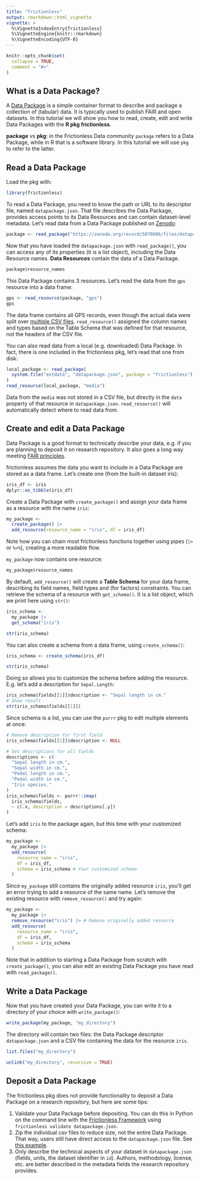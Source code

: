 ```yaml
---
title: "frictionless"
output: rmarkdown::html_vignette
vignette: >
  %\VignetteIndexEntry{frictionless}
  %\VignetteEngine{knitr::rmarkdown}
  %\VignetteEncoding{UTF-8}
---
```


```r
knitr::opts_chunk$set(
  collapse = TRUE,
  comment = "#>"
)
```

## What is a Data Package?

A [Data Package](https://specs.frictionlessdata.io/data-package/) is a simple container format to describe and package a collection of (tabular) data. It is typically used to publish FAIR and open datasets. In this tutorial we will show you how to read, create, edit and write Data Packages with the **R pkg frictionless**.

**package** vs **pkg**: in the Frictionless Data community `package` refers to a Data Package, while in R that is a software library. In this tutorial we will use `pkg` to refer to the latter.

## Read a Data Package

Load the pkg with:

```r
library(frictionless)
```

To read a Data Package, you need to know the path or URL to its descriptor file, named `datapackage.json`. That file describes the Data Package, provides access points to its Data Resources and can contain dataset-level metadata. Let's read data from a Data Package published on [Zenodo](https://doi.org/10.5281/zenodo.5070086):

```r
package <- read_package("https://zenodo.org/record/5070086/files/datapackage.json")
```

Now that you have loaded the `datapackage.json` with `read_package()`, you can access any of its properties (it is a list object), including the Data Resource names. **Data Resources** contain the data of a Data Package.

```r
package$resource_names
```

This Data Package contains 3 resources. Let's read the data from the `gps` resource into a data frame:

```r
gps <- read_resource(package, "gps")
gps
```

The data frame contains all GPS records, even though the actual data were split over [multiple CSV files](https://zenodo.org/record/5070086#files). `read_resource()` assigned the column names and types based on the Table Schema that was defined for that resource, not the headers of the CSV file.

You can also read data from a local (e.g. downloaded) Data Package. In fact, there is one included in the frictionless pkg, let's read that one from disk:

```r
local_package <- read_package(
  system.file("extdata", "datapackage.json", package = "frictionless")
)
read_resource(local_package, "media")
```

Data from the `media` was not stored in a CSV file, but directly in the `data` property of that resource in `datapackage.json`. `read_resource()` will automatically detect where to read data from.

## Create and edit a Data Package

Data Package is a good format to technically describe your data, e.g. if you are planning to deposit it on research repository. It also goes a long way meeting [FAIR principles](https://www.go-fair.org/fair-principles/).

frictionless assumes the data you want to include in a Data Package are stored as a data frame. Let's create one (from the built-in dataset iris):

```r
iris_df <- iris
dplyr::as_tibble(iris_df)
```

Create a Data Package with `create_package()` and assign your data frame as a resource with the name `iris`:

```r
my_package <-
  create_package() |>
  add_resource(resource_name = "iris", df = iris_df)
```

Note how you can chain most frictionless functions together using pipes (`|>` or `%>%`), creating a more readable flow.

`my_package` now contains one resource:

```r
my_package$resource_names
```

By default, `add_resource()` will create a **Table Schema** for your data frame, describing its field names, field types and (for factors) constraints. You can retrieve the schema of a resource with `get_schema()`. It is a list object, which we print here using `str()`:

```r
iris_schema <-
  my_package |>
  get_schema("iris")

str(iris_schema)
```

You can also create a schema from a data frame, using `create_schema()`:

```r
iris_schema <- create_schema(iris_df)

str(iris_schema)
```

Doing so allows you to customize the schema before adding the resource. E.g. let's add a description for `Sepal.Length`:

```r
iris_schema$fields[[1]]$description <- "Sepal length in cm."
# Show result
str(iris_schema$fields[[1]])
```

Since schema is a list, you can use the `purrr` pkg to edit multiple elements at once:

```r
# Remove description for first field
iris_schema$fields[[1]]$description <- NULL

# Set descriptions for all fields
descriptions <- c(
  "Sepal length in cm.",
  "Sepal width in cm.",
  "Pedal length in cm.",
  "Pedal width in cm.",
  "Iris species."
)
iris_schema$fields <- purrr::imap(
  iris_schema$fields,
  ~ c(.x, description = descriptions[.y])
)
```

Let's add `iris` to the package again, but this time with your customized schema:

```r
my_package <-
  my_package |>
  add_resource(
    resource_name = "iris",
    df = iris_df,
    schema = iris_schema # Your customized schema
  )
```

Since `my_package` still contains the originally added resource `iris`, you'll get an error trying to add a resource of the same name. Let's remove the existing resource with `remove_resource()` and try again:

```r
my_package <-
  my_package |>
  remove_resource("iris") |> # Remove originally added resource
  add_resource(
    resource_name = "iris",
    df = iris_df,
    schema = iris_schema
  )
```

Note that in addition to starting a Data Package from scratch with `create_package()`, you can also edit an existing Data Package you have read with `read_package()`.

## Write a Data Package

Now that you have created your Data Package, you can write it to a directory of your choice with `write_package()`:

```r
write_package(my_package, "my_directory")
```

The directory will contain two files: the Data Package descriptor `datapackage.json` and a CSV file containing the data for the resource `iris`.

```r
list.files("my_directory")
```

```r
unlink("my_directory", recursive = TRUE)
```

## Deposit a Data Package

The frictionless pkg does not provide functionality to deposit a Data Package on a research repository, but here are some tips:

1. Validate your Data Package before depositing. You can do this in Python on the command line with the [Frictionless Framework](https://github.com/frictionlessdata/frictionless-py) using `frictionless validate datapackage.json`.
2. Zip the individual csv files to reduce size, not the entire Data Package. That way, users still have direct access to the `datapackage.json` file. See [this example](https://zenodo.org/record/5061303#files).
3. Only describe the technical aspects of your dataset in `datapackage.json` (fields, units, the dataset identifier in `id`). Authors, methodology, license, etc. are better described in the metadata fields the research repository provides.
